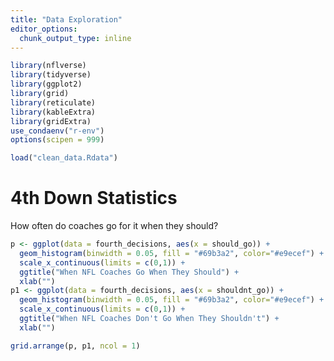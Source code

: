 ```yaml
---
title: "Data Exploration"
editor_options: 
  chunk_output_type: inline
---
```


```r
library(nflverse)
library(tidyverse)
library(ggplot2)
library(grid)
library(reticulate)
library(kableExtra)
library(gridExtra)
use_condaenv("r-env")
options(scipen = 999)
```

```r
load("clean_data.Rdata")
```

# 4th Down Statistics

How often do coaches go for it when they should?

```r
p <- ggplot(data = fourth_decisions, aes(x = should_go)) + 
  geom_histogram(binwidth = 0.05, fill = "#69b3a2", color="#e9ecef") +
  scale_x_continuous(limits = c(0,1)) +
  ggtitle("When NFL Coaches Go When They Should") +
  xlab("")
p1 <- ggplot(data = fourth_decisions, aes(x = shouldnt_go)) + 
  geom_histogram(binwidth = 0.05, fill = "#69b3a2", color="#e9ecef") +
  scale_x_continuous(limits = c(0,1)) +
  ggtitle("When NFL Coaches Don't Go When They Shouldn't") +
  xlab("")

grid.arrange(p, p1, ncol = 1)
```

